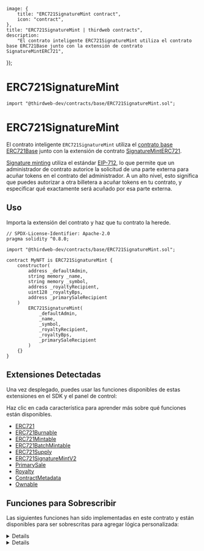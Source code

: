 
	image: {
		title: "ERC721SignatureMint contract",
		icon: "contract",
	},
	title: "ERC721SignatureMint | thirdweb contracts",
	description:
		"El contrato inteligente ERC721SignatureMint utiliza el contrato base ERC721Base junto con la extensión de contrato SignatureMintERC721",
});

# ERC721SignatureMint

```solidity
import "@thirdweb-dev/contracts/base/ERC721SignatureMint.sol";
```

# ERC721SignatureMint

El contrato inteligente `ERC721SignatureMint` utiliza el
[contrato base ERC721Base](/contracts/build/base-contracts/erc-721/base)
junto con la extensión de contrato [SignatureMintERC721](/contracts/build/extensions/erc-721/ERC721SignatureMint).

[Signature minting](/glossary/signature-based-minting) utiliza el estándar [EIP-712](https://eips.ethereum.org/EIPS/eip-712),
lo que permite que un administrador de contrato autorice la solicitud de una parte externa para acuñar tokens en el contrato del administrador.
A un alto nivel, esto significa que puedes autorizar a otra billetera a acuñar tokens
en tu contrato, y especificar qué exactamente será acuñado por esa parte externa.

<GithubButtonLink href="https://github.com/thirdweb-dev/contracts/blob/main/contracts/base/ERC721SignatureMint.sol" />

## Uso

Importa la extensión del contrato y haz que tu contrato la herede.

```solidity
// SPDX-License-Identifier: Apache-2.0
pragma solidity ^0.8.0;

import "@thirdweb-dev/contracts/base/ERC721SignatureMint.sol";

contract MyNFT is ERC721SignatureMint {
    constructor(
        address _defaultAdmin,
        string memory _name,
        string memory _symbol,
        address _royaltyRecipient,
        uint128 _royaltyBps,
        address _primarySaleRecipient
    )
        ERC721SignatureMint(
            _defaultAdmin,
            _name,
            _symbol,
            _royaltyRecipient,
            _royaltyBps,
            _primarySaleRecipient
        )
    {}
}
```

## Extensiones Detectadas

Una vez desplegado, puedes usar las funciones disponibles de estas extensiones en el SDK y el panel de control:

Haz clic en cada característica para aprender más sobre qué funciones están disponibles.

- [ERC721](/contracts/build/extensions/erc-721/ERC721)
- [ERC721Burnable](/contracts/build/extensions/erc-721/ERC721Burnable)
- [ERC721Mintable](/contracts/build/extensions/erc-721/ERC721Mintable)
- [ERC721BatchMintable](/contracts/build/extensions/erc-721/ERC721BatchMintable)
- [ERC721Supply](/contracts/build/extensions/erc-721/ERC721Supply)
- [ERC721SignatureMintV2](/contracts/build/extensions/erc-721/ERC721SignatureMint)
- [PrimarySale](/contracts/build/extensions/general/PrimarySale)
- [Royalty](/contracts/build/extensions/general/Royalty)
- [ContractMetadata](/contracts/build/extensions/general/ContractMetadata)
- [Ownable](/contracts/build/extensions/general/Ownable)

## Funciones para Sobrescribir

Las siguientes funciones han sido implementadas en este contrato y están disponibles para ser sobrescritas para agregar lógica personalizada:

<Details id="mintWithSignature" summary="mintWithSignature">

```solidity
/**
*  @notice           Minta tokens según la solicitud de mint proporcionada.
*
*  @param _req       La carga útil / solicitud de mint.
*  @param _signature La firma producida por una cuenta que firma la solicitud de mint.
*/
function mintWithSignature(MintRequest calldata _req, bytes calldata _signature)
    external
    payable
    virtual
    override
    returns (address signer)
{
    require(_req.quantity == 1, "quantity must be 1");

    uint256 tokenIdToMint = nextTokenIdToMint();

    // Verify and process payload.
    signer = _processRequest(_req, _signature);

    address receiver = _req.to;

    // Collect price
    _collectPriceOnClaim(_req.primarySaleRecipient, _req.quantity, _req.currency, _req.pricePerToken);

    // Set royalties, if applicable.
    if (_req.royaltyRecipient != address(0) && _req.royaltyBps != 0) {
        _setupRoyaltyInfoForToken(tokenIdToMint, _req.royaltyRecipient, _req.royaltyBps);
    }

    // Mint tokens.
    _setTokenURI(tokenIdToMint, _req.uri);
    _safeMint(receiver, _req.quantity);

    emit TokensMintedWithSignature(signer, receiver, tokenIdToMint, _req);
}
```

</Details>

<Details id="_collectPriceOnClaim" summary="_collectPriceOnClaim">

```solidity
/// @dev Recoge y distribuye el valor de la venta primaria de los NFTs que están siendo reclamados.
function _collectPriceOnClaim(
    address _primarySaleRecipient,
    uint256 _quantityToClaim,
    address _currency,
    uint256 _pricePerToken
) internal virtual {
    if (_pricePerToken == 0) {
        return;
    }

    uint256 totalPrice = _quantityToClaim * _pricePerToken;

    if (_currency == CurrencyTransferLib.NATIVE_TOKEN) {
        require(msg.value == totalPrice, "Must send total price.");
    }

    address saleRecipient = _primarySaleRecipient == address(0) ? primarySaleRecipient() : _primarySaleRecipient;
    CurrencyTransferLib.transferCurrency(_currency, msg.sender, saleRecipient, totalPrice);
}
```

</Details>
